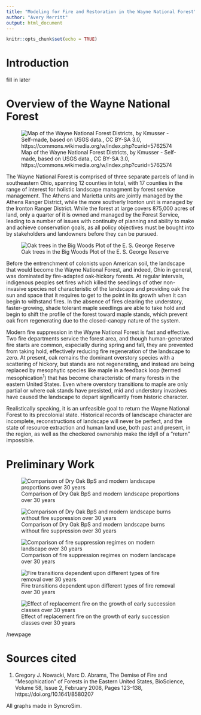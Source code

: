 ```yaml
---
title: "Modeling for Fire and Restoration in the Wayne National Forest"
author: "Avery Merritt"
output: html_document
---
```


```r
knitr::opts_chunk$set(echo = TRUE)
```

# Introduction

fill in later

\newpage

# Overview of the Wayne National Forest

![Map of the Wayne National Forest Districts, by Kmusser - Self-made, based on USGS data., CC BY-SA 3.0, https://commons.wikimedia.org/w/index.php?curid=5762574](RMDImages/OH_Wayne.png)

The Wayne National Forest is comprised of three separate parcels of land in southeastern Ohio, spanning 12 counties in total, with 17 counties in the range of interest for holistic landscape  managment by forest service management. The Athens and Marietta units are jointly managed by the Athens Ranger District, while the more southerly Ironton unit is managed by the Ironton Ranger District. While the forest at large covers 875,000 acres of land, only a quarter of it is owned and managed by the Forest Service, leading to a number of issues with continuity of planning and ability to make and achieve conservation goals, as all policy objectives must be bought into by stakeholders and landowners before they can be pursued.

![Oak trees in the Big Woods Plot of the E. S. George Reserve](RMDImages/oak_hickory.jpeg)

Before the entrenchment of colonists upon American soil, the landscape that would become the Wayne National Forest, and indeed, Ohio in general, was dominated by fire-adapted oak-hickory forests. At regular intervals, indigenous peoples set fires which killed the seedlings of other non-invasive species not characteristic of the landscape and providing oak the sun and space that it requires to get to the point in its growth when it can begin to withstand fires. In the absence of fires clearing the understory, faster-growing, shade tolerant maple seedlings are able to take hold and begin to shift the profile of the forest toward maple stands, which prevent oak from regenerating due to the closed-canopy nature of the system.

Modern fire suppression in the Wayne National Forest is fast and effective. Two fire departments service the forest area, and though human-generated fire starts are common, especially during spring and fall, they are prevented from taking hold, effectively reducing fire regeneration of the landscape to zero. At present, oak remains the dominant overstory species with a scattering of hickory, but stands are not regenerating, and instead are being replaced by mesophytic species like maple in a feedback loop (termed mesophication^1^) that has become characteristic of many forests in the eastern United States. Even where overstory transitions to maple are only partial or where oak stands have presisted, mid and understory invasives have caused the landscape to depart significantly from historic character. 

Realistically speaking, it is an unfeasible goal to return the Wayne National Forest to its precolonial state. Historical records of landscape character are incomplete, reconstructions of landscape will never be perfect, and the state of resource extraction and human land use, both past and present, in the region, as well as the checkered ownership make the idyll of a "return" impossible. 

\newpage

# Preliminary Work

![Comparison of Dry Oak BpS and modern landscape proportions over 30 years](RMDImages/bpsvsmodern.png)

![Comparison of Dry Oak BpS and modern landscape burns without fire suppression over 30 years](RMDImages/bpsvsmodernFire.png)

![Comparison of fire suppression regimes on modern landscape over 30 years](RMDImages/0 .5 1 fire.png)

![Fire transitions dependent upon different types of fire removal over 30 years](RMDImages/fireequilibrium.png)

![Effect of replacement fire on the growth of early succession classes over 30 years](RMDImages/replacement fire.png)



/newpage

# Sources cited

1. Gregory J. Nowacki, Marc D. Abrams, The Demise of Fire and “Mesophication” of Forests in the Eastern United States, BioScience, Volume 58, Issue 2, February 2008, Pages 123–138, https://doi.org/10.1641/B580207

All graphs made in SyncroSim.